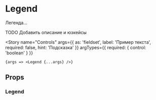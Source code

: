 
<Meta title="Standart / Legend" component={Legend} decorators={[centeredDecorator]} />

# Legend

Легенда...

TODO Добавить описание и юзкейсы

<Story
    name="Controls"
    args={{ as: 'fieldset', label: 'Пример текста', required: false, hint: 'Подсказка' }}
    argTypes={{ required: { control: 'boolean' } }}
>
    {args => <Legend {...args} />}
</Story>

## Props

### Legend

<ArgsTable story="Controls" />
